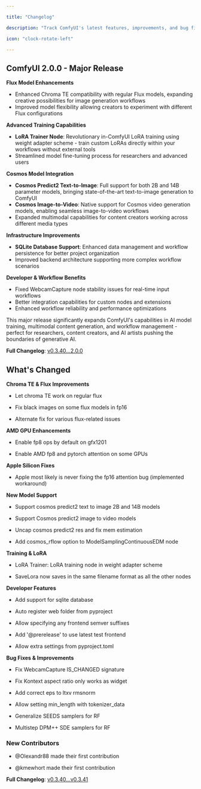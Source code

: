 ```yaml
---

title: "Changelog"

description: "Track ComfyUI's latest features, improvements, and bug fixes"

icon: "clock-rotate-left"

---
```


<Update label="2.0.0" description="December 18, 2024">

## ComfyUI 2.0.0 - Major Release

**Flux Model Enhancements**
- Enhanced Chroma TE compatibility with regular Flux models, expanding creative possibilities for image generation workflows
- Improved model flexibility allowing creators to experiment with different Flux configurations

**Advanced Training Capabilities**
- **LoRA Trainer Node**: Revolutionary in-ComfyUI LoRA training using weight adapter scheme - train custom LoRAs directly within your workflows without external tools
- Streamlined model fine-tuning process for researchers and advanced users

**Cosmos Model Integration**
- **Cosmos Predict2 Text-to-Image**: Full support for both 2B and 14B parameter models, bringing state-of-the-art text-to-image generation to ComfyUI
- **Cosmos Image-to-Video**: Native support for Cosmos video generation models, enabling seamless image-to-video workflows
- Expanded multimodal capabilities for content creators working across different media types

**Infrastructure Improvements**
- **SQLite Database Support**: Enhanced data management and workflow persistence for better project organization
- Improved backend architecture supporting more complex workflow scenarios

**Developer & Workflow Benefits**
- Fixed WebcamCapture node stability issues for real-time input workflows
- Better integration capabilities for custom nodes and extensions
- Enhanced workflow reliability and performance optimizations

This major release significantly expands ComfyUI's capabilities in AI model training, multimodal content generation, and workflow management - perfect for researchers, content creators, and AI artists pushing the boundaries of generative AI.

**Full Changelog**: [v0.3.40...2.0.0](https://github.com/comfyanonymous/ComfyUI/compare/v0.3.40...2.0.0)

</Update>

<Update label="v0.3.41" description="June 17, 2025">

## What's Changed

**Chroma TE & Flux Improvements**

- Let chroma TE work on regular flux

- Fix black images on some flux models in fp16

- Alternate fix for various flux-related issues

**AMD GPU Enhancements**

- Enable fp8 ops by default on gfx1201

- Enable AMD fp8 and pytorch attention on some GPUs

**Apple Silicon Fixes**

- Apple most likely is never fixing the fp16 attention bug (implemented workaround)

**New Model Support**

- Support cosmos predict2 text to image 2B and 14B models

- Support Cosmos predict2 image to video models

- Uncap cosmos predict2 res and fix mem estimation

- Add cosmos_rflow option to ModelSamplingContinuousEDM node

**Training & LoRA**

- LoRA Trainer: LoRA training node in weight adapter scheme

- SaveLora now saves in the same filename format as all the other nodes

**Developer Features**

- Add support for sqlite database

- Auto register web folder from pyproject

- Allow specifying any frontend semver suffixes

- Add '@prerelease' to use latest test frontend

- Allow extra settings from pyproject.toml

**Bug Fixes & Improvements**

- Fix WebcamCapture IS_CHANGED signature

- Fix Kontext aspect ratio only works as widget

- Add correct eps to ltxv rmsnorm

- Allow setting min_length with tokenizer_data

- Generalize SEEDS samplers for RF

- Multistep DPM++ SDE samplers for RF

### New Contributors

- @Olexandr88 made their first contribution

- @kmewhort made their first contribution

**Full Changelog**: [v0.3.40...v0.3.41](https://github.com/comfyanonymous/ComfyUI/compare/v0.3.40...v0.3.41)

</Update>